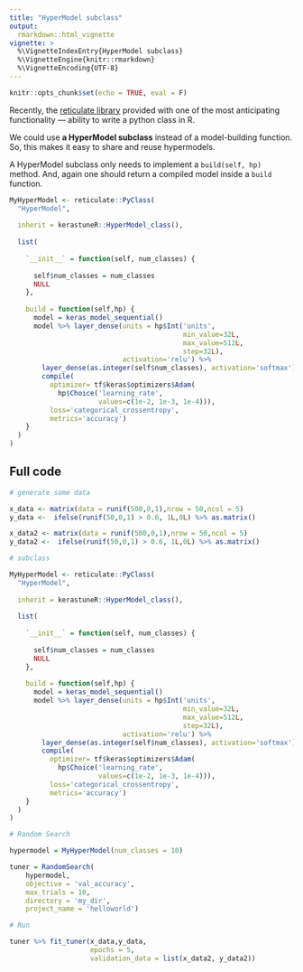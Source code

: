 ```yaml
---
title: "HyperModel subclass"
output:
  rmarkdown::html_vignette
vignette: >
  %\VignetteIndexEntry{HyperModel subclass}
  %\VignetteEngine{knitr::rmarkdown}
  %\VignetteEncoding{UTF-8}
---
```


```r
knitr::opts_chunk$set(echo = TRUE, eval = F)
```

Recently, the [reticulate library](https://rstudio.github.io/reticulate/) provided with one of the most anticipating functionality --- ability to write a python class in R.

We could use __a HyperModel subclass__ instead of a model-building function. So, this makes it easy to share and reuse hypermodels.

A HyperModel subclass only needs to implement a ```build(self, hp)``` method. And, again one should return a compiled model inside a ```build``` function.

```r
MyHyperModel <- reticulate::PyClass(
  "HyperModel",
  
  inherit = kerastuneR::HyperModel_class(),
  
  list(
    
    `__init__` = function(self, num_classes) {
      
      self$num_classes = num_classes
      NULL
    },
    
    build = function(self,hp) {
      model = keras_model_sequential() 
      model %>% layer_dense(units = hp$Int('units',
                                           min_value=32L,
                                           max_value=512L,
                                           step=32L),
                            activation='relu') %>% 
        layer_dense(as.integer(self$num_classes), activation='softmax') %>% 
        compile(
          optimizer= tf$keras$optimizers$Adam(
            hp$Choice('learning_rate',
                      values=c(1e-2, 1e-3, 1e-4))),
          loss='categorical_crossentropy',
          metrics='accuracy')
    }
  )
)
```

## Full code 

```r

# generate some data

x_data <- matrix(data = runif(500,0,1),nrow = 50,ncol = 5)
y_data <-  ifelse(runif(50,0,1) > 0.6, 1L,0L) %>% as.matrix()

x_data2 <- matrix(data = runif(500,0,1),nrow = 50,ncol = 5)
y_data2 <-  ifelse(runif(50,0,1) > 0.6, 1L,0L) %>% as.matrix()

# subclass

MyHyperModel <- reticulate::PyClass(
  "HyperModel",
  
  inherit = kerastuneR::HyperModel_class(),
  
  list(
    
    `__init__` = function(self, num_classes) {
      
      self$num_classes = num_classes
      NULL
    },
    
    build = function(self,hp) {
      model = keras_model_sequential() 
      model %>% layer_dense(units = hp$Int('units',
                                           min_value=32L,
                                           max_value=512L,
                                           step=32L),
                            activation='relu') %>% 
        layer_dense(as.integer(self$num_classes), activation='softmax') %>% 
        compile(
          optimizer= tf$keras$optimizers$Adam(
            hp$Choice('learning_rate',
                      values=c(1e-2, 1e-3, 1e-4))),
          loss='categorical_crossentropy',
          metrics='accuracy')
    }
  )
)

# Random Search

hypermodel = MyHyperModel(num_classes = 10)

tuner = RandomSearch(
    hypermodel,
    objective = 'val_accuracy',
    max_trials = 10,
    directory = 'my_dir',
    project_name = 'helloworld')

# Run

tuner %>% fit_tuner(x_data,y_data,
                    epochs = 5, 
                    validation_data = list(x_data2, y_data2))

```
